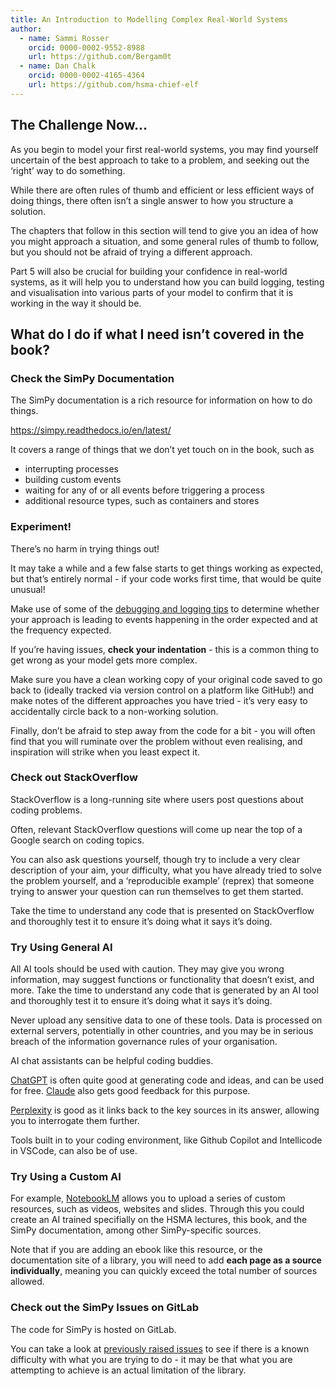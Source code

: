 ```yaml
---
title: An Introduction to Modelling Complex Real-World Systems
author:
  - name: Sammi Rosser
    orcid: 0000-0002-9552-8988
    url: https://github.com/Bergam0t
  - name: Dan Chalk
    orcid: 0000-0002-4165-4364
    url: https://github.com/hsma-chief-elf
---
```


## The Challenge Now...

As you begin to model your first real-world systems, you may find yourself uncertain of the best approach to take to a problem, and seeking out the 'right' way to do something.

While there are often rules of thumb and efficient or less efficient ways of doing things, there often isn't a single answer to how you structure a solution.

The chapters that follow in this section will tend to give you an idea of how you might approach a situation, and some general rules of thumb to follow, but you should not be afraid of trying a different approach.

:::{.callout-tip}
Part 5 will also be crucial for building your confidence in real-world systems, as it will help you to understand how you can build logging, testing and visualisation into various parts of your model to confirm that it is working in the way it should be.
:::

## What do I do if what I need isn't covered in the book?

### Check the SimPy Documentation

The SimPy documentation is a rich resource for information on how to do things.

<https://simpy.readthedocs.io/en/latest/>

It covers a range of things that we don't yet touch on in the book, such as

- interrupting processes
- building custom events
- waiting for any of or all events before triggering a process
- additional resource types, such as containers and stores

### Experiment!

There's no harm in trying things out!

It may take a while and a few false starts to get things working as expected, but that's entirely normal - if your code works first time, that would be quite unusual!

Make use of some of the [debugging and logging tips](basic_debugging_tactics.qmd) to determine whether your approach is leading to events happening in the order expected and at the frequency expected.

If you're having issues, **check your indentation** - this is a common thing to get wrong as your model gets more complex.

Make sure you have a clean working copy of your original code saved to go back to (ideally tracked via version control on a platform like GitHub!) and make notes of the different approaches you have tried - it's very easy to accidentally circle back to a non-working solution.

Finally, don't be afraid to step away from the code for a bit - you will often find that you will ruminate over the problem without even realising, and inspiration will strike when you least expect it.

### Check out StackOverflow

StackOverflow is a long-running site where users post questions about coding problems.

Often, relevant StackOverflow questions will come up near the top of a Google search on coding topics.

You can also ask questions yourself, though try to include a very clear description of your aim, your difficulty, what you have already tried to solve the problem yourself, and a 'reproducible example' (reprex) that someone trying to answer your question can run themselves to get them started.

:::{.callout-warning}
Take the time to understand any code that is presented on StackOverflow and thoroughly test it to ensure it's doing what it says it's doing.
:::

### Try Using General AI

:::{.callout-warning}
All AI tools should be used with caution. They may give you wrong information, may suggest functions or functionality that doesn't exist, and more. Take the time to understand any code that is generated by an AI tool and thoroughly test it to ensure it's doing what it says it's doing.
:::

:::{.callout-important}
Never upload any sensitive data to one of these tools. Data is processed on external servers, potentially in other countries, and you may be in serious breach of the information governance rules of your organisation.
:::

AI chat assistants can be helpful coding buddies.

[ChatGPT](https://chatgpt.com/) is often quite good at generating code and ideas, and can be used for free. [Claude](https://claude.ai/) also gets good feedback for this purpose.

[Perplexity](https://www.perplexity.ai/) is good as it links back to the key sources in its answer, allowing you to interrogate them further.

Tools built in to your coding environment, like Github Copilot and Intellicode in VSCode, can also be of use.

### Try Using a Custom AI

For example, [NotebookLM](https://notebooklm.google.com) allows you to upload a series of custom resources, such as videos, websites and slides. Through this you could create an AI trained specifially on the HSMA lectures, this book, and the SimPy documentation, among other SimPy-specific sources.

:::{.callout-note}
Note that if you are adding an ebook like this resource, or the documentation site of a library, you will need to add **each page as a source individually**, meaning you can quickly exceed the total number of sources allowed.
:::

### Check out the SimPy Issues on GitLab

The code for SimPy is hosted on GitLab.

You can take a look at [previously raised issues](https://gitlab.com/team-simpy/simpy/-/issues) to see if there is a known difficulty with what you are trying to do - it may be that what you are attempting to achieve is an actual limitation of the library.
